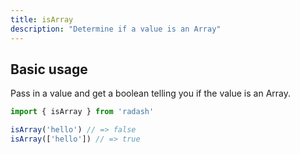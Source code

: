 ```yaml
---
title: isArray
description: "Determine if a value is an Array"
---
```





## Basic usage

Pass in a value and get a boolean telling you if the value is an Array.

```ts
import { isArray } from 'radash'

isArray('hello') // => false
isArray(['hello']) // => true
```







